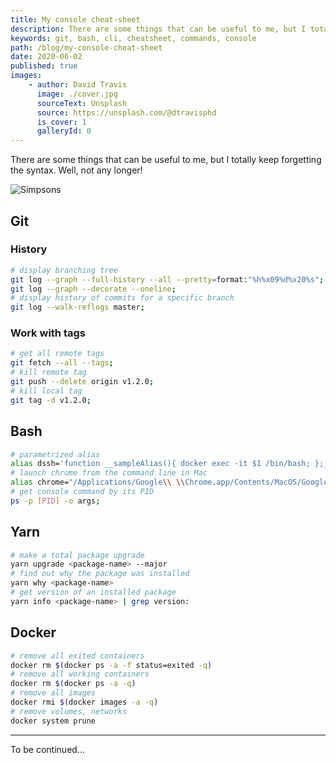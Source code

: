```yaml
---
title: My console cheat-sheet
description: There are some things that can be useful to me, but I totally keep forgetting the syntax. Well, not any longer!
keywords: git, bash, cli, cheatsheet, commands, console
path: /blog/my-console-cheat-sheet
date: 2020-06-02
published: true
images:
    - author: David Travis
      image: ./cover.jpg
      sourceText: Unsplash
      source: https://unsplash.com/@dtravisphd
      is_cover: 1
      galleryId: 0
---
```



There are some things that can be useful to me, but I totally keep forgetting the syntax. Well, not any longer!

<Align>

![Simpsons](https://media.giphy.com/media/3orieVBTSQmG0HKJ6o/giphy.gif "Logo Title Text 1")
<Copyright source="https://giphy.com/gifs/season-17-the-simpsons-17x12-3orieVBTSQmG0HKJ6o" authorPrefix="Picture by" author="simpsonsworld.com" sourceText="Giphy" />

</Align>

## Git

### History

```bash
# display branching tree
git log --graph --full-history --all --pretty=format:"%h%x09%d%x20%s";
git log --graph --decorate --oneline;
# display history of commits for a specific branch
git log --walk-reflogs master;
```

### Work with tags

```bash
# get all remote tags
git fetch --all --tags;
# kill remote tag
git push --delete origin v1.2.0;
# kill local tag
git tag -d v1.2.0;
```

## Bash

```bash
# parametrized alias
alias dssh='function __sampleAlias(){ docker exec -it $1 /bin/bash; };__sampleAlias';
# launch chrome from the command line in Mac
alias chrome="/Applications/Google\\ \\Chrome.app/Contents/MacOS/Google\\ \\Chrome";
# get console command by its PID
ps -p [PID] -o args;
```

## Yarn

```bash
# make a total package upgrade
yarn upgrade <package-name> --major
# find out why the package was installed
yarn why <package-name>
# get version of an installed package
yarn info <package-name> | grep version:
```

## Docker

```bash
# remove all exited containers
docker rm $(docker ps -a -f status=exited -q)
# remove all working containers
docker rm $(docker ps -a -q)
# remove all images
docker rmi $(docker images -a -q)
# remove volumes, networks
docker system prune
```

---

To be continued...
